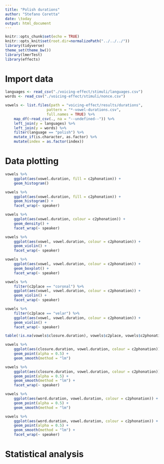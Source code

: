 ```yaml
---
title: "Polish durations"
author: "Stefano Coretta"
date: \today
output: html_document
---
```


```r
knitr::opts_chunk$set(echo = TRUE)
knitr::opts_knit$set(root.dir=normalizePath("../../../"))
library(tidyverse)
theme_set(theme_bw())
library(lmerTest)
library(effects)
```

# Import data

```r
languages <- read_csv("./voicing-effect/stimuli/languages.csv")
words <- read_csv("./voicing-effect/stimuli/nonce.csv")

vowels <- list.files(path = "voicing-effect/results/durations",
                   pattern = "*-vowel-durations.csv",
                   full.names = TRUE) %>%
    map_df(~read_csv(., na = "--undefined--")) %>%
    left_join(y = languages) %>%
    left_join(y = words) %>%
    filter(language == "polish") %>%
    mutate_if(is.character, as.factor) %>%
    mutate(index = as.factor(index))
```

# Data plotting

```r
vowels %>%
    ggplot(aes(vowel.duration, fill = c2phonation)) +
    geom_histogram()
```

```r
vowels %>%
    ggplot(aes(vowel.duration, fill = c2phonation)) +
    geom_histogram() +
    facet_wrap(~ speaker)
```

```r
vowels %>%
    ggplot(aes(vowel.duration, colour = c2phonation)) +
    geom_density() +
    facet_wrap(~ speaker)
```


```r
vowels %>%
    ggplot(aes(vowel, vowel.duration, colour = c2phonation)) +
    geom_violin() +
    facet_wrap(~ speaker)
```

```r
vowels %>%
    ggplot(aes(vowel, vowel.duration, colour = c2phonation)) +
    geom_boxplot() +
    facet_wrap(~ speaker)
```

```r
vowels %>%
    filter(c2place == "coronal") %>%
    ggplot(aes(vowel, vowel.duration, colour = c2phonation)) +
    geom_violin() +
    facet_wrap(~ speaker)
```

```r
vowels %>%
    filter(c2place == "velar") %>%
    ggplot(aes(vowel, vowel.duration, colour = c2phonation)) +
    geom_violin() +
    facet_wrap(~ speaker)
```

```r
table(!is.na(vowels$closure.duration), vowels$c2place, vowels$c2phonation)
```


```r
vowels %>%
    ggplot(aes(closure.duration, vowel.duration, colour = c2phonation)) +
    geom_point(alpha = 0.5) +
    geom_smooth(method = "lm")
```

```r
vowels %>%
    ggplot(aes(closure.duration, vowel.duration, colour = c2phonation)) +
    geom_point(alpha = 0.5) +
    geom_smooth(method = "lm") +
    facet_wrap(~ speaker)
```

```r
vowels %>%
    ggplot(aes(word.duration, vowel.duration, colour = c2phonation)) +
    geom_point(alpha = 0.5) +
    geom_smooth(method = "lm")
```

```r
vowels %>%
    ggplot(aes(word.duration, vowel.duration, colour = c2phonation)) +
    geom_point(alpha = 0.5) +
    geom_smooth(method = "lm") +
    facet_wrap(~ speaker)
```


# Statistical analysis



